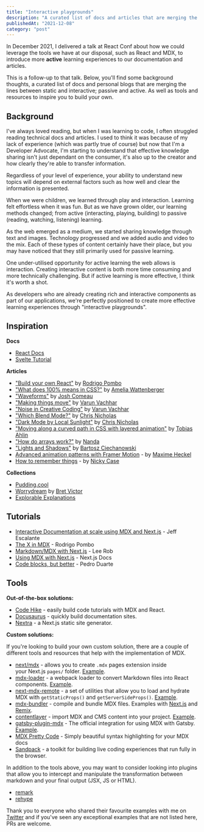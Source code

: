 ```yaml
---
title: "Interactive playgrounds"
description: "A curated list of docs and articles that are merging the lines between static and interactive content; active and passive learning."
publishedAt: "2021-12-08"
category: "post"
---
```


In December 2021, I delivered a talk at React Conf about how we could leverage the tools we have at our disposal, such as React and MDX, to introduce more **active** learning experiences to our documentation and articles.

This is a follow-up to that talk. Below, you'll find some background thoughts, a curated list of docs and personal blogs that are merging the lines between static and interactive; passive and active. As well as tools and resources to inspire you to build your own.

## Background

I've always loved reading, but when I was learning to code, I often struggled reading technical docs and articles. I used to think it was because of my lack of experience (which was partly true of course) but now that I'm a Developer Advocate, I'm starting to understand that effective knowledge sharing isn't just dependant on the consumer, it's also up to the creator and how clearly they're able to transfer information.

Regardless of your level of experience, your ability to understand new topics will depend on external factors such as how well and clear the information is presented.

When we were children, we learned through play and interaction. Learning felt effortless when it was fun. But as we have grown older, our learning methods changed; from active (interacting, playing, building) to passive (reading, watching, listening) learning.

As the web emerged as a medium, we started sharing knowledge through text and images. Technology progressed and we added audio and video to the mix. Each of these types of content certainly have their place, but you may have noticed that they still primarily used for passive learning.

One under-utilised opportunity for active learning the web allows is interaction. Creating interactive content is both more time consuming and more technically challenging. But if active learning is more effective, I think it's worth a shot.

As developers who are already creating rich and interactive components as part of our applications, we're perfectly positioned to create more effective learning experiences through "interactive playgrounds".

## Inspiration

**Docs**

- [React Docs](https://beta.reactjs.org/)
- [Svelte Tutorial](https://svelte.dev/tutorial/basics)

**Articles**

- ["Build your own React"](https://pomb.us/build-your-own-react/) by [Rodrigo Pombo](https://pomb.us/)
- ["What does 100% means in CSS?"](https://wattenberger.com/blog/css-percents) by [Amelia Wattenberger](https://wattenberger.com/)
- ["Waveforms"](https://pudding.cool/2018/02/waveforms/) by [Josh Comeau](https://www.joshwcomeau.com/)
- ["Making things move"](https://varun.ca/torsions/) by [Varun Vachhar](https://varun.ca/writing)
- ["Noise in Creative Coding"](https://varun.ca/noise/) by [Varun Vachhar](https://varun.ca/writing)
- ["Which Blend Mode?"](https://www.ctnicholas.dev/articles/which-blend-mode) by [Chris Nicholas](https://twitter.com/ctnicholasdev)
- ["Dark Mode by Local Sunlight"](https://www.ctnicholas.dev/articles/dark-mode-by-sunlight) by [Chris Nicholas](https://www.ctnicholas.dev/articles/dark-mode-by-sunlight)
- ["Moving along a curved path in CSS with layered animation"](https://tobiasahlin.com/blog/curved-path-animations-in-css/) by [Tobias Ahlin](https://tobiasahlin.com/blog/)
- ["How do arrays work?"](https://nan.fyi/how-arrays-work) by [Nanda](https://nan.fyi/)
- ["Lights and Shadows"](https://ciechanow.ski/lights-and-shadows/) by [Bartosz Ciechanowski](https://ciechanow.ski/archives/)
- [Advanced animation patterns with Framer Motion](https://blog.maximeheckel.com/posts/advanced-animation-patterns-with-framer-motion/) - by [Maxime Heckel](https://blog.maximeheckel.com/)
- [How to remember things](https://ncase.me/remember/) - by [Nicky Case](https://ncase.me/)

**Collections**

- [Pudding.cool](https://pudding.cool/)
- [Worrydream](http://worrydream.com/) by [Bret Victor](http://worrydream.com/)
- [Explorable Explanations](https://explorabl.es/)

## Tutorials

- [Interactive Documentation at scale using MDX and Next.js](https://www.youtube.com/watch?v=4dqPA4FF15A) - Jeff Escalante
- [The X in MDX](https://www.youtube.com/watch?v=xEu3t-KJVVg) - Rodrigo Pombo
- [Markdown/MDX with Next.js](https://nextjs.org/blog/markdown) - Lee Rob
- [Using MDX with Next.js](https://nextjs.org/docs/advanced-features/using-mdx) - Next.js Docs
- [Code blocks, but better](https://ped.ro/blog/code-blocks-but-better) - Pedro Duarte

## Tools

**Out-of-the-box solutions:**

- [Code Hike](https://codehike.org/) - easily build code tutorials with MDX and React.
- [Docusaurus](https://docusaurus.io/) - quickly build documentation sites.
- [Nextra](https://nextra.vercel.app/) - a Next.js static site generator.

**Custom solutions:**

If you're looking to build your own custom solution, there are a couple of different tools and resources that help with the implementation of MDX.

- [next/mdx](https://www.npmjs.com/package/@next/mdx) - allows you to create `.mdx` pages extension inside your Next.js `pages/` folder. [Example](https://github.com/vercel/next.js/tree/canary/examples/with-mdx).
- [mdx-loader](https://www.npmjs.com/package/mdx-loader) - a webpack loader to convert Markdown files into React components. [Example](https://github.com/reactjs/reactjs.org/tree/main/beta).
- [next-mdx-remote](https://github.com/hashicorp/next-mdx-remote) - a set of utilities that allow you to load and hydrate MDX with `getStaticProps()` and `getServerSideProps()`. [Example](https://github.com/vercel/next.js/tree/canary/examples/with-mdx-remote).
- [mdx-bundler](https://github.com/kentcdodds/mdx-bundler) - compile and bundle MDX files. Examples with [Next.js](https://github.com/Arcath/arcath.net-next) and [Remix](https://github.com/kentcdodds/kentcdodds.com).
- [contentlayer](https://www.npmjs.com/package/contentlayer) - import MDX and CMS content into your project. [Example](https://github.com/leerob/leerob.io).
- [gatsby-plugin-mdx](https://www.gatsbyjs.com/plugins/gatsby-plugin-mdx/) - The official integration for using MDX with Gatsby. [Example](https://github.com/gatsbyjs/gatsby/tree/master/packages/gatsby-plugin-mdx).
- [MDX Pretty Code](https://github.com/atomiks/mdx-pretty-code) - Simply beautiful syntax highlighting for your MDX docs
- [Sandpack](https://codesandbox.io/post/sandpack-announcement) - a toolkit for building live coding experiences that run fully in the browser.

In addition to the tools above, you may want to consider looking into plugins that allow you to intercept and manipulate the transformation between markdown and your final output (JSX, JS or HTML).

- [remark](https://github.com/remarkjs/remark)
- [rehype](https://www.npmjs.com/package/rehype)

Thank you to everyone who shared their favourite examples with me on [Twitter](https://twitter.com/delba_oliveira/status/1467891383050588168) and if you've seen any exceptional examples that are not listed here, PRs are welcome.
